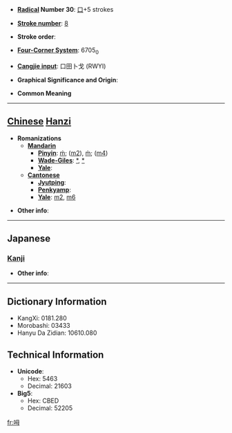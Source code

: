 * '''[[Wiktionary:Chinese radical index| Radical]] Number 30''': [[Wiktionary:Chinese radical index 口|口]]+5 strokes

* '''[[Wiktionary:Chinese total strokes index|Stroke number]]''': [[Wiktionary:Chinese total strokes index 8|8]]

* '''Stroke order''': 

* '''[[Wiktionary:Chinese four corner index|Four-Corner System]]''': 6705<sub>0</sub>

* '''[[Wiktionary:Chinese Cangjie index|Cangjie input]]''': 口田卜戈 (RWYI)

* '''Graphical Significance and Origin''': 

* '''Common Meaning'''

----

== [[Chinese]] [[Hanzi]] ==

* '''Romanizations'''
** '''[[Mandarin]]'''
*** '''[[Pinyin]]''': [[ḿ]]; ([[m2]]), [[m̀]]; ([[m4]])
*** '''[[Wade-Giles]]''': [[*]], [[*]]
*** '''[[Yale]]''': 
** '''[[Cantonese]]'''
*** '''[[Jyutping]]''':
*** '''[[Penkyamp]]''': 
*** '''[[Yale]]''': [[m2]], [[m6]]

* '''Other info''': 

----

==Japanese==
===[[Kanji]]===
{{kanji|on readings=[[ぼう]] (bō)|kun readings=}}

* '''Other info''':  

----

== Dictionary Information ==

* KangXi: 0181.280
* Morobashi: 03433
* Hanyu Da Zidian: 10610.080

== Technical Information ==

* '''Unicode''':
** Hex: 5463
** Decimal: 21603
* '''Big5''':
** Hex: CBED
** Decimal: 52205

[[fr:呣]]